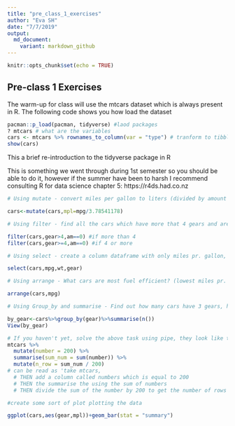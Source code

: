 ```yaml
---
title: "pre_class_1_exercises"
author: "Eva SH"
date: "7/7/2019"
output:   
  md_document:
    variant: markdown_github
---
```


```r
knitr::opts_chunk$set(echo = TRUE)
```

## Pre-class 1 Exercises

The warm-up for class will use the mtcars dataset which is always present in R.
The following code shows you how load the dataset

```r
pacman::p_load(pacman, tidyverse) #laod packages
? mtcars # what are the variables
cars <- mtcars %>% rownames_to_column(var = "type") # tranform to tibble (tidyverse-compatible)
show(cars)
```


This a brief re-introduction to the tidyverse package in R

This is something we went through during 1st semester so you should be able to do it, however if the summer have been to harsh I recommend consulting R for data science chapter 5: https://r4ds.had.co.nz
```r
# Using mutate - convert miles per gallon to liters (divided by amount of litres on a gallon)

cars<-mutate(cars,mpl=mpg/3.78541178)

# Using filter - find all the cars which have more that 4 gears and are automatic

filter(cars,gear>4,am==0) #if more than 4
filter(cars,gear>=4,am==0) #if 4 or more

# Using select - create a column dataframe with only miles pr. gallon, weight and number of gears

select(cars,mpg,wt,gear)

# Using arrange - What cars are most fuel efficient? (lowest miles pr. liter/gallon)

arrange(cars,mpg) 

# Using Group_by and summarise - Find out how many cars have 3 gears, how many have 4 and how many have 5 (tip use n(), with summarise to count number of occurences)

by_gear<-cars%>%group_by(gear)%>%summarise(n()) 
View(by_gear)

# If you haven't yet, solve the above task using pipe, they look like this '%>%' and can be read as 'then' e.g. the following lines:
mtcars %>% 
  mutate(number = 200) %>% 
  summarise(sum_num = sum(number)) %>% 
  mutate(n_row = sum_num / 200)
# can be read as 'take mtcars, 
  # THEN add a column called numbers which is equal to 200
  # THEN the summarise the using the sum of numbers 
  # THEN divide the sum of the number by 200 to get the number of rows

#create some sort of plot plotting the data

ggplot(cars,aes(gear,mpl))+geom_bar(stat = "summary")

```


